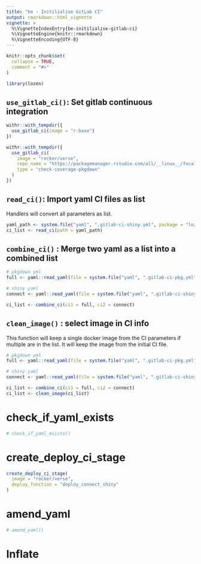 ```yaml
---
title: "be - Initilialise GitLab CI"
output: rmarkdown::html_vignette
vignette: >
  %\VignetteIndexEntry{be-initilialise-gitlab-ci}
  %\VignetteEngine{knitr::rmarkdown}
  %\VignetteEncoding{UTF-8}
---
```


```r
knitr::opts_chunk$set(
  collapse = TRUE,
  comment = "#>"
)
```

```r
library(lozen)
```

<!-- WARNING - This vignette is generated by {fusen} from dev/flat_init_gitlab_ci.Rmd: do not edit by hand -->

## `use_gitlab_ci()`: Set gitlab continuous integration

```r
withr::with_tempdir({
  use_gitlab_ci(image = "r-base")
})

withr::with_tempdir({
  use_gitlab_ci(
    image = "rocker/verse",
    repo_name = "https://packagemanager.rstudio.com/all/__linux__/focal/latest",
    type = "check-coverage-pkgdown"
  )
})
```

  

## `read_ci()`: Import yaml CI files as list 

Handlers will convert all parameters as list.
    

  

```r
yaml_path <- system.file("yaml", ".gitlab-ci-shiny.yml", package = "lozen")
ci_list <- read_ci(path = yaml_path)
```

  

## `combine_ci()` : Merge two yaml as a list into a combined list

    

  

```r
# pkgdown yml
full <- yaml::read_yaml(file = system.file("yaml", ".gitlab-ci-pkg.yml", package = "lozen"))

# shiny yaml
connect <- yaml::read_yaml(file = system.file("yaml", ".gitlab-ci-shiny.yml", package = "lozen"))

ci_list <- combine_ci(ci1 = full, ci2 = connect)
```

  

## `clean_image()` : select image in CI info

This function will keep a single docker image from the CI parameters if multiple are in the list. It will keep the image from the initial CI file.


  

```r
# pkgdown yml
full <- yaml::read_yaml(file = system.file("yaml", ".gitlab-ci-pkg.yml", package = "lozen"))

# shiny yaml
connect <- yaml::read_yaml(file = system.file("yaml", ".gitlab-ci-shiny.yml", package = "lozen"))

ci_list <- combine_ci(ci1 = full, ci2 = connect)
ci_list <- clean_image(ci_list)
```

  

  




# check_if_yaml_exists

    

  

```r
# check_if_yaml_exists()
```

  

# create_deploy_ci_stage

    

  

```r
create_deploy_ci_stage(
  image = "rocker/verse",
  deploy_function = "deploy_connect_shiny"
)
```

  

  

# amend_yaml

    

  

```r
# amend_yaml()
```

  

  

# Inflate  

  
  

